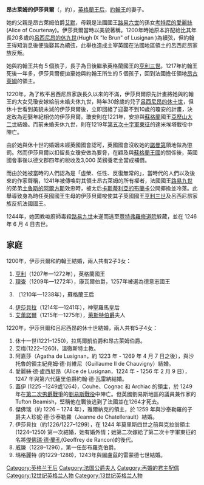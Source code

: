 {{Multiple issues|
{{Expand language|1=en|time=2020-10-25T13:10:28+00:00}}
{{Unreferenced|time=2020-10-25T13:10:28+00:00}}
}}
{{Infobox royalty
| name         = 昂古萊姆的伊莎貝爾
| image        = IsabelledAngouleme.jpg
| succession   = 英格蘭王后
| reign        = 1200年8月24日 — 1216年10月19日
| reign-type   = 在位
| coronation   = 1200年10月8日
| succession1  = 昂古萊姆女伯爵
| reign1       = 1202年 — 1246年
| predecessor1 = [[昂古萊姆的埃馬爾|埃馬爾]]
| successor1   = [[于格十世|于格十世]]
| birth_date   = 約1187年
| death_date   = {{Death date and age|1246|6|4|1187|df=y}}
| death_place  = [[丰特夫罗拉拜|丰特夫罗拉拜]]
| burial_place = [[丰特夫罗修道院|丰特夫罗修道院]]
| father       = [[昂古萊姆的埃馬爾|昂古萊姆的埃馬爾]]
| mother       = [[庫特奈的愛麗絲|庫特奈的愛麗絲]]
}}
'''昂古萊姆的伊莎貝爾'''（{{lang-fr|Isabelle d'Angoulême}}，約{{bd|1187年||1246年|6月4日}}），[[英格蘭君主配偶列表|英格蘭王后]]，[[约翰_(英格兰国王)|約翰王]]的妻子。

她的父親是昂古萊姆伯爵[[艾默|艾默]]，母親是法國國王[[路易六世|路易六世]]的孫女[[考特尼的愛麗絲|考特尼的愛麗絲]](Alice of Courtenay)。伊莎貝爾當時以美貌著稱。1200年時她原本許配給比其年長20多歲的[[呂西尼昂的休九世|呂西尼昂的休九世]](Hugh IX "le Brun" of Lusignan )為續弦，但約翰王得知消息後便強娶其為續弦，此舉也造成主宰英國在法國地區領土的呂西尼昂家族反叛。

她與約翰王共有５個孩子，長子為日後繼承英格蘭國王的[[亨利三世|亨利三世]]。1217年約翰王死後一年多，伊莎貝爾便拋棄她與約翰王所生的５個孩子，回到法國擔任領地[[昂古萊姆|昂古萊姆]]的領主。

1220年，為了敉平呂西尼昂家族長久以來的不滿，伊莎貝爾原先計畫將她與約翰王的大女兒瓊安嫁給前未婚夫休九世，時年30餘歲的兒子[[呂西尼昂的休十世|呂西尼昂的休十世]]，但休十世看到美貌未減的伊莎貝爾後，立即回絕了迎娶不到10歲的瓊安的計畫，決定改為迎娶年紀相仿的伊莎貝爾。瓊安則在1221年，安排與[[蘇格蘭|蘇格蘭]]國王[[亞歷山大二世|亞歷山大二世]]結婚。而前未婚夫休九世，則在1219年[[第五次十字軍東征|第五次十字軍東征]]的達米埃塔戰役中陣亡。

由於她與休十世的婚姻未經英國國會認可，英國國會沒收她的[[諾曼第|諾曼第]]領地做為懲罰。然而伊莎貝爾以扣留長女瓊安做為要脅，在顧及與[[蘇格蘭王國|蘇格蘭王國]]的關係後，英國國會事後以德文郡四年的稅收及3,000 英鎊養老金當成補償。

而由於她被當時的人們認為是「虛榮、任性、反復無常的」，當時代的人們以及後來的作家聲稱，1241年被傳喚對其領土昂古萊姆的所有權者，法國國王[[路易九世|路易九世]]的弟弟[[土魯斯的阿爾方斯|土魯斯的阿爾方斯]]效忠時，被太后[[卡斯蒂利亞的布蘭卡|卡斯蒂利亞的布蘭卡]]公開揶揄並冷落。此舉導致身為時任英國國王生母的伊莎貝爾唆使其子英國國王[[亨利三世|亨利三世]]及呂西尼昂家族反抗法國國王。

1244年，她因教唆廚師毒殺[[路易九世|路易九世]]未遂而逃至[[豐特弗羅修道院|豐特弗羅修道院]]躲藏，並在 1246 年 6 月 4 日去世。

== 家庭 ==
1200年，伊莎貝爾和約翰王結婚，兩人共有2子3女：
# [[亨利三世_(英格蘭)|亨利]]（1207年—1272年），英格蘭國王
# [[康瓦爾的理查|理查]]（1209年—1272年），康瓦爾伯爵，1257年被選為德意志國王
# {{le|英格蘭的瓊安 (蘇格蘭王后)|Joan of England, Queen of Scotland|瓊安}}（1210年—1238年），蘇格蘭王后
# [[英格蘭的伊莎貝拉|伊莎貝拉]]（1214年—1241年），神聖羅馬皇后
# [[英格蘭的艾蕾諾爾|艾蕾諾爾]]（1215年—1275年），[[第六代萊斯特伯爵西蒙·德孟福爾|萊斯特伯爵]]夫人

1220年，伊莎貝爾和呂尼西昂的休十世結婚，兩人共有5子4女：
#休十一世(1221–1250)，拉馬爾凱伯爵和昂古萊姆伯爵。
#艾梅(1222–1260)，溫徹斯特主教。
#阿嘉莎（Agatha de Lusignan，約 1223 年 - 1269 年 4 月 7 日之後），與沙托魯的領主紀堯姆·德·肖維尼（Guillaume II de Chauvigny）結婚。
#愛麗絲·德·盧西尼昂（Alice de Lusignan，1224 年 - 1256 年 2 月 9 日），1247 年與第六代薩里伯爵約翰·德·瓦雷納結婚。
#蓋伊 (1225 –1249或1264)，Couhe、Cognac 和 Archiac 的領主，於 1249 年在[[第二次男爵戰爭|第二次男爵戰爭]]的[[劉易斯戰役|劉易斯戰役]]中陣亡。但英國劉易斯地區的議員兼作家的Tufton Beamish，堅稱他在戰後逃到了法國並在1264才死去。
#傑佛瑞（約 1226 – 1274 年），雅爾納克的領主，於 1259 年與沙泰勒羅的子爵夫人珍妮·德·沙泰勒羅（Jeanne de Chatellerault）結婚。
#伊莎貝拉（約1226/1227–1299），在 1244 年莫里斯四世之前與克拉翁領主(1224–1250) 第一次結婚，她有婚外情；她第二次嫁給了第二次十字軍東征的名將[[傑佛瑞·德·蘭孔|傑佛瑞·德·蘭孔]](Geoffrey de Rancon)的後代。
#威廉（1228–1296），第一任彭布羅克伯爵。
#瑪格麗特 (約1229–1288)，1243年與圖盧茲的雷蒙德七世結婚。

[[Category:英格兰王后|Category:英格兰王后]]
[[Category:法国公爵夫人|Category:法国公爵夫人]]
[[Category:再婚的君主配偶|Category:再婚的君主配偶]]
[[Category:12世纪英格兰人物|Category:12世纪英格兰人物]]
[[Category:13世纪英格兰人物|Category:13世纪英格兰人物]]